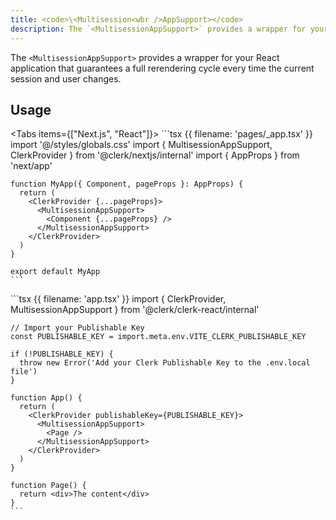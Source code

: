 ```yaml
---
title: <code>\<Multisession<wbr />AppSupport></code>
description: The `<MultisessionAppSupport>` provides a wrapper for your React application that guarantees a full rerendering cycle everytime the current session and user changes.
---
```


The `<MultisessionAppSupport>` provides a wrapper for your React application that guarantees a full rerendering cycle every time the current session and user changes.

## Usage

<Tabs items={["Next.js", "React"]}>
  <Tab>
    ```tsx {{ filename: 'pages/_app.tsx' }}
    import '@/styles/globals.css'
    import { MultisessionAppSupport, ClerkProvider } from '@clerk/nextjs/internal'
    import { AppProps } from 'next/app'

    function MyApp({ Component, pageProps }: AppProps) {
      return (
        <ClerkProvider {...pageProps}>
          <MultisessionAppSupport>
            <Component {...pageProps} />
          </MultisessionAppSupport>
        </ClerkProvider>
      )
    }

    export default MyApp
    ```
  </Tab>

  <Tab>
    ```tsx {{ filename: 'app.tsx' }}
    import { ClerkProvider, MultisessionAppSupport } from '@clerk/clerk-react/internal'

    // Import your Publishable Key
    const PUBLISHABLE_KEY = import.meta.env.VITE_CLERK_PUBLISHABLE_KEY

    if (!PUBLISHABLE_KEY) {
      throw new Error('Add your Clerk Publishable Key to the .env.local file')
    }

    function App() {
      return (
        <ClerkProvider publishableKey={PUBLISHABLE_KEY}>
          <MultisessionAppSupport>
            <Page />
          </MultisessionAppSupport>
        </ClerkProvider>
      )
    }

    function Page() {
      return <div>The content</div>
    }
    ```
  </Tab>
</Tabs>
